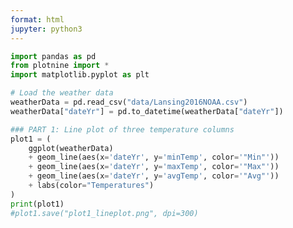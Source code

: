```yaml
---
format: html
jupyter: python3
---
```


```python
import pandas as pd
from plotnine import *
import matplotlib.pyplot as plt

# Load the weather data
weatherData = pd.read_csv("data/Lansing2016NOAA.csv")
weatherData["dateYr"] = pd.to_datetime(weatherData["dateYr"])

### PART 1: Line plot of three temperature columns
plot1 = (
    ggplot(weatherData)
    + geom_line(aes(x='dateYr', y='minTemp', color='"Min"'))
    + geom_line(aes(x='dateYr', y='maxTemp', color='"Max"'))
    + geom_line(aes(x='dateYr', y='avgTemp', color='"Avg"'))
    + labs(color="Temperatures")
)
print(plot1)
#plot1.save("plot1_lineplot.png", dpi=300)
```